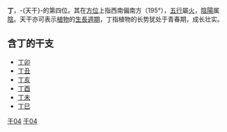 {{天干地支}}
'''丁'''，-{天干}-的第四位。其在[[方位|方位]]上指西南偏南方（195°），[[五行|五行]]屬[[火|火]]，[[陰陽|陰陽]]属[[陰|陰]]。天干亦可表示[[植物|植物]]的[[生長週期|生長週期]]，丁指植物的长势犹处于青春期，成长壮实。

==含丁的干支==
*[[丁卯|丁卯]]
*[[丁丑|丁丑]]
*[[丁亥|丁亥]]
*[[丁酉|丁酉]]
*[[丁未|丁未]]
*[[丁巳|丁巳]]

[[Category:干支|干04]]
[[Category:丁_(天干)|干04]]